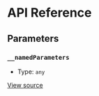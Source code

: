 # API Reference

## Parameters

### `__namedParameters`

- Type: `any`

[View source](https://github.com/vtex/shoreline/blob/b9e2f11fb/packages/date/src/calendar/calendar-provider.tsx#L10)
